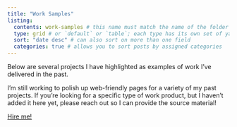 ```yaml
---
title: "Work Samples"
listing: 
  contents: work-samples # this name must match the name of the folder you created in step #1; here, all Quarto docs in the `posts` directory will be included on your listing page
  type: grid # or `default` or `table`; each type has its own set of yaml options to include
  sort: "date desc" # can also sort on more than one field
  categories: true # allows you to sort posts by assigned categories 
---
```


Below are several projects I have highlighted as examples of work I've delivered in the past.

I'm still working to polish up web-friendly pages for a variety of my past projects. If you're looking for a specific type of work product, but I haven't added it here yet, please reach out so I can provide the source material!

::: orange-text
<a href="https://www.linkedin.com/in/steven-mitchell-94b664208/"> Hire me! </a>
:::

